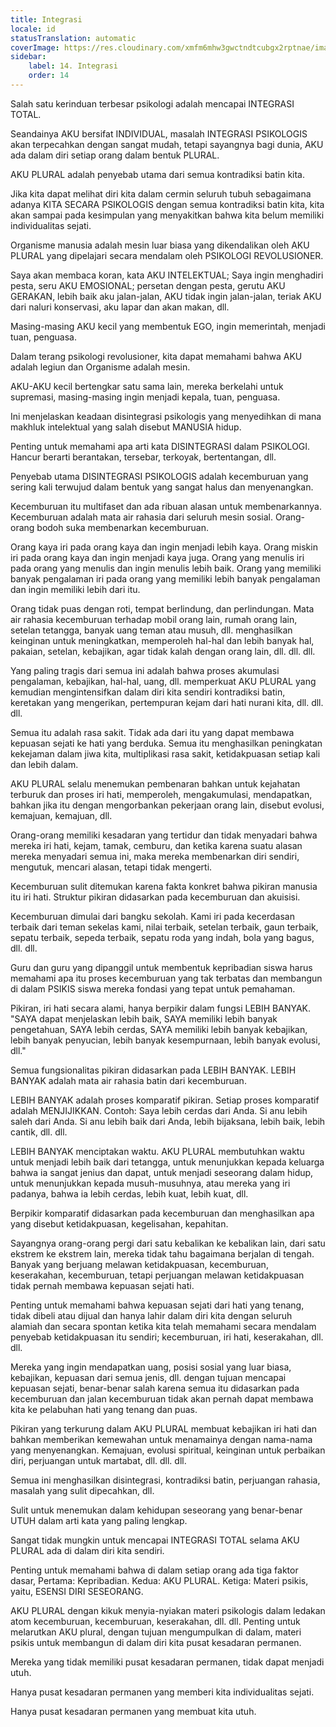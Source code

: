 ```yaml
---
title: Integrasi
locale: id
statusTranslation: automatic
coverImage: https://res.cloudinary.com/xmfm6mhw3gwctndtcubgx2rptnae/image/upload/v1740337243/small_cover_educacion_fundamental_a051170f1c.webp
sidebar:
    label: 14. Integrasi
    order: 14
---
```

Salah satu kerinduan terbesar psikologi adalah mencapai INTEGRASI TOTAL.

Seandainya AKU bersifat INDIVIDUAL, masalah INTEGRASI PSIKOLOGIS akan terpecahkan dengan sangat mudah, tetapi sayangnya bagi dunia, AKU ada dalam diri setiap orang dalam bentuk PLURAL.

AKU PLURAL adalah penyebab utama dari semua kontradiksi batin kita.

Jika kita dapat melihat diri kita dalam cermin seluruh tubuh sebagaimana adanya KITA SECARA PSIKOLOGIS dengan semua kontradiksi batin kita, kita akan sampai pada kesimpulan yang menyakitkan bahwa kita belum memiliki individualitas sejati.

Organisme manusia adalah mesin luar biasa yang dikendalikan oleh AKU PLURAL yang dipelajari secara mendalam oleh PSIKOLOGI REVOLUSIONER.

Saya akan membaca koran, kata AKU INTELEKTUAL; Saya ingin menghadiri pesta, seru AKU EMOSIONAL; persetan dengan pesta, gerutu AKU GERAKAN, lebih baik aku jalan-jalan, AKU tidak ingin jalan-jalan, teriak AKU dari naluri konservasi, aku lapar dan akan makan, dll.

Masing-masing AKU kecil yang membentuk EGO, ingin memerintah, menjadi tuan, penguasa.

Dalam terang psikologi revolusioner, kita dapat memahami bahwa AKU adalah legiun dan Organisme adalah mesin.

AKU-AKU kecil bertengkar satu sama lain, mereka berkelahi untuk supremasi, masing-masing ingin menjadi kepala, tuan, penguasa.

Ini menjelaskan keadaan disintegrasi psikologis yang menyedihkan di mana makhluk intelektual yang salah disebut MANUSIA hidup.

Penting untuk memahami apa arti kata DISINTEGRASI dalam PSIKOLOGI. Hancur berarti berantakan, tersebar, terkoyak, bertentangan, dll.

Penyebab utama DISINTEGRASI PSIKOLOGIS adalah kecemburuan yang sering kali terwujud dalam bentuk yang sangat halus dan menyenangkan.

Kecemburuan itu multifaset dan ada ribuan alasan untuk membenarkannya. Kecemburuan adalah mata air rahasia dari seluruh mesin sosial. Orang-orang bodoh suka membenarkan kecemburuan.

Orang kaya iri pada orang kaya dan ingin menjadi lebih kaya. Orang miskin iri pada orang kaya dan ingin menjadi kaya juga. Orang yang menulis iri pada orang yang menulis dan ingin menulis lebih baik. Orang yang memiliki banyak pengalaman iri pada orang yang memiliki lebih banyak pengalaman dan ingin memiliki lebih dari itu.

Orang tidak puas dengan roti, tempat berlindung, dan perlindungan. Mata air rahasia kecemburuan terhadap mobil orang lain, rumah orang lain, setelan tetangga, banyak uang teman atau musuh, dll. menghasilkan keinginan untuk meningkatkan, memperoleh hal-hal dan lebih banyak hal, pakaian, setelan, kebajikan, agar tidak kalah dengan orang lain, dll. dll. dll.

Yang paling tragis dari semua ini adalah bahwa proses akumulasi pengalaman, kebajikan, hal-hal, uang, dll. memperkuat AKU PLURAL yang kemudian mengintensifkan dalam diri kita sendiri kontradiksi batin, keretakan yang mengerikan, pertempuran kejam dari hati nurani kita, dll. dll. dll.

Semua itu adalah rasa sakit. Tidak ada dari itu yang dapat membawa kepuasan sejati ke hati yang berduka. Semua itu menghasilkan peningkatan kekejaman dalam jiwa kita, multiplikasi rasa sakit, ketidakpuasan setiap kali dan lebih dalam.

AKU PLURAL selalu menemukan pembenaran bahkan untuk kejahatan terburuk dan proses iri hati, memperoleh, mengakumulasi, mendapatkan, bahkan jika itu dengan mengorbankan pekerjaan orang lain, disebut evolusi, kemajuan, kemajuan, dll.

Orang-orang memiliki kesadaran yang tertidur dan tidak menyadari bahwa mereka iri hati, kejam, tamak, cemburu, dan ketika karena suatu alasan mereka menyadari semua ini, maka mereka membenarkan diri sendiri, mengutuk, mencari alasan, tetapi tidak mengerti.

Kecemburuan sulit ditemukan karena fakta konkret bahwa pikiran manusia itu iri hati. Struktur pikiran didasarkan pada kecemburuan dan akuisisi.

Kecemburuan dimulai dari bangku sekolah. Kami iri pada kecerdasan terbaik dari teman sekelas kami, nilai terbaik, setelan terbaik, gaun terbaik, sepatu terbaik, sepeda terbaik, sepatu roda yang indah, bola yang bagus, dll. dll.

Guru dan guru yang dipanggil untuk membentuk kepribadian siswa harus memahami apa itu proses kecemburuan yang tak terbatas dan membangun di dalam PSIKIS siswa mereka fondasi yang tepat untuk pemahaman.

Pikiran, iri hati secara alami, hanya berpikir dalam fungsi LEBIH BANYAK. "SAYA dapat menjelaskan lebih baik, SAYA memiliki lebih banyak pengetahuan, SAYA lebih cerdas, SAYA memiliki lebih banyak kebajikan, lebih banyak penyucian, lebih banyak kesempurnaan, lebih banyak evolusi, dll."

Semua fungsionalitas pikiran didasarkan pada LEBIH BANYAK. LEBIH BANYAK adalah mata air rahasia batin dari kecemburuan.

LEBIH BANYAK adalah proses komparatif pikiran. Setiap proses komparatif adalah MENJIJIKKAN. Contoh: Saya lebih cerdas dari Anda. Si anu lebih saleh dari Anda. Si anu lebih baik dari Anda, lebih bijaksana, lebih baik, lebih cantik, dll. dll.

LEBIH BANYAK menciptakan waktu. AKU PLURAL membutuhkan waktu untuk menjadi lebih baik dari tetangga, untuk menunjukkan kepada keluarga bahwa ia sangat jenius dan dapat, untuk menjadi seseorang dalam hidup, untuk menunjukkan kepada musuh-musuhnya, atau mereka yang iri padanya, bahwa ia lebih cerdas, lebih kuat, lebih kuat, dll.

Berpikir komparatif didasarkan pada kecemburuan dan menghasilkan apa yang disebut ketidakpuasan, kegelisahan, kepahitan.

Sayangnya orang-orang pergi dari satu kebalikan ke kebalikan lain, dari satu ekstrem ke ekstrem lain, mereka tidak tahu bagaimana berjalan di tengah. Banyak yang berjuang melawan ketidakpuasan, kecemburuan, keserakahan, kecemburuan, tetapi perjuangan melawan ketidakpuasan tidak pernah membawa kepuasan sejati hati.

Penting untuk memahami bahwa kepuasan sejati dari hati yang tenang, tidak dibeli atau dijual dan hanya lahir dalam diri kita dengan seluruh alamiah dan secara spontan ketika kita telah memahami secara mendalam penyebab ketidakpuasan itu sendiri; kecemburuan, iri hati, keserakahan, dll. dll.

Mereka yang ingin mendapatkan uang, posisi sosial yang luar biasa, kebajikan, kepuasan dari semua jenis, dll. dengan tujuan mencapai kepuasan sejati, benar-benar salah karena semua itu didasarkan pada kecemburuan dan jalan kecemburuan tidak akan pernah dapat membawa kita ke pelabuhan hati yang tenang dan puas.

Pikiran yang terkurung dalam AKU PLURAL membuat kebajikan iri hati dan bahkan memberikan kemewahan untuk menamainya dengan nama-nama yang menyenangkan. Kemajuan, evolusi spiritual, keinginan untuk perbaikan diri, perjuangan untuk martabat, dll. dll. dll.

Semua ini menghasilkan disintegrasi, kontradiksi batin, perjuangan rahasia, masalah yang sulit dipecahkan, dll.

Sulit untuk menemukan dalam kehidupan seseorang yang benar-benar UTUH dalam arti kata yang paling lengkap.

Sangat tidak mungkin untuk mencapai INTEGRASI TOTAL selama AKU PLURAL ada di dalam diri kita sendiri.

Penting untuk memahami bahwa di dalam setiap orang ada tiga faktor dasar, Pertama: Kepribadian. Kedua: AKU PLURAL. Ketiga: Materi psikis, yaitu, ESENSI DIRI SESEORANG.

AKU PLURAL dengan kikuk menyia-nyiakan materi psikologis dalam ledakan atom kecemburuan, kecemburuan, keserakahan, dll. dll. Penting untuk melarutkan AKU plural, dengan tujuan mengumpulkan di dalam, materi psikis untuk membangun di dalam diri kita pusat kesadaran permanen.

Mereka yang tidak memiliki pusat kesadaran permanen, tidak dapat menjadi utuh.

Hanya pusat kesadaran permanen yang memberi kita individualitas sejati.

Hanya pusat kesadaran permanen yang membuat kita utuh.

